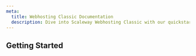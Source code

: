 ```yaml
---
meta:
  title: Webhosting Classic Documentation
  description: Dive into Scaleway Webhosting Classic with our quickstart guides, how-tos, tutorials and more.
---
```


<ProductHeader
   productName="Webhosting Classic"
   productLogo="dedibox"
   description="Webhosting Classic is a service provided by Scaleway which offers storage space and access for your websites."
   url="/classic-hosting/quickstart"
   label="Webhosting Classic Quickstart"
/>

## Getting Started

<Grid>
    <SummaryCard
        title="Quickstart"
        icon="rocket"
        description="Learn how to manage a Webhosting Classic in a few steps."
        label="View Quickstart"
        url="/classic-hosting/quickstart/"
    />
    <SummaryCard
        title="Concepts"
        icon="information-circle-outline"
        description="Core concepts that give you a better understanding of Webhosting Classic."
        label="View Concepts"
        url="/classic-hosting/concepts/"
    />
    <SummaryCard
        title="How-tos"
        icon="help-circle-outline"
        description="Check our guides to creating and managing your Webhosting Classic and its features."
        label="View How-tos"
        url="/classic-hosting/how-to/"
    />
</Grid>
